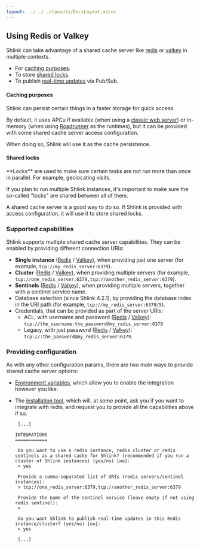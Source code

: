 ```yaml
---
layout: ../../../layouts/DocsLayout.astro
---
```




## Using Redis or Valkey

Shlink can take advantage of a shared cache server like [redis](https://redis.io/) or [valkey](https://valkey.io/) in multiple contexts.

* For [caching purposes](#caching-purposes).
* To store [shared locks](#shared-locks).
* To publish [real-time updates](/documentation/advanced/real-time-updates/#redis-pubsub) via Pub/Sub.

#### Caching purposes

Shlink can persist certain things in a faster storage for quick access.

By default, it uses APCu if available (when using a [classic web server](/documentation/supported-runtimes/classic-web-server/)) or in-memory (when using [Roadrunner](/documentation/supported-runtimes/serve-with-roadrunner/) as the runtimes), but it can be provided with some shared cache server access configuration.

When doing so, Shlink will use it as the cache persistence.

#### Shared locks

<Callout type="info">
  **Locks** are used to make sure certain tasks are not run more than once in parallel. For example, geolocating visits.
</Callout>

If you plan to run multiple Shlink instances, it's important to make sure the so-called "locks" are shared between all of them.

A shared cache server is a good way to do so. If Shlink is provided with access configuration, it will use it to store shared locks.

### Supported capabilities

Shlink supports multiple shared cache server capabilities. They can be enabled by providing different connection URIs:

* **Single instance** ([Redis](https://redis.io/docs/latest/operate/oss_and_stack/install/install-stack/) / [Valkey](https://valkey.io/topics/installation/)), when providing just one server (for example, `tcp://my_redis_server:6379`).
* **Cluster** ([Redis](https://redis.io/docs/latest/operate/oss_and_stack/management/scaling/) / [Valkey](https://valkey.io/topics/cluster-tutorial/)), when providing multiple servers (for example, `tcp://one_redis_server:6379,tcp://another_redis_server:6379`).
* **Sentinels** ([Redis](https://redis.io/docs/latest/operate/oss_and_stack/management/sentinel/) / [Valkey](https://valkey.io/topics/sentinel/)), when providing multiple servers, together with a sentinel service name.
* Database selection (since Shlink 4.2.1), by providing the database index in the URI path (for example, `tcp://my_redis_server:6379/5`).
* Credentials, that can be provided as part of the server URIs:
    * ACL, with username and password ([Redis](https://redis.io/docs/latest/operate/oss_and_stack/management/security/acl/) / [Valkey](https://valkey.io/topics/acl/)): `tcp://the_username:the_password@my_redis_server:6379`
    * Legacy, with just password ([Redis](https://redis.io/docs/latest/operate/oss_and_stack/management/security/) / [Valkey](https://valkey.io/topics/security/)): `tcp://:the_password@my_redis_server:6379`.

### Providing configuration

As with any other configuration params, there are two main ways to provide shared cache server options:

* [Environment variables](/documentation/environment-variables/#redis-integration), which allow you to enable the integration however you like.
* The [installation tool](/documentation/command-line-interface/installation-tool/), which will, at some point, ask you if you want to integrate with redis, and request you to provide all the capabilities above if so.

  ```shell
   [...]

  INTEGRATIONS
  ============

   Do you want to use a redis instance, redis cluster or redis sentinels as a shared cache for Shlink? (recommended if you run a cluster of Shlink instances) (yes/no) [no]:
   > yes

   Provide a comma-separated list of URIs (redis servers/sentinel instances):
   > tcp://one_redis_server:6379,tcp://another_redis_server:6379

   Provide the name of the sentinel service (leave empty if not using redis sentinel):
   >

   Do you want Shlink to publish real-time updates in this Redis instance/cluster? (yes/no) [no]:
   > yes

   [...]
  ```
